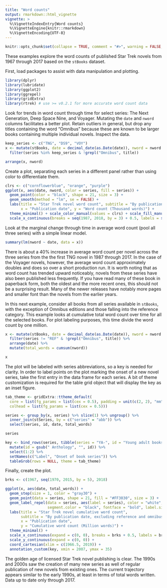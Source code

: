 ```yaml
---
title: "Word counts"
output: rmarkdown::html_vignette
vignette: >
  %\VignetteIndexEntry{Word counts}
  %\VignetteEngine{knitr::rmarkdown}
  %\VignetteEncoding{UTF-8}
---
```


```r
knitr::opts_chunk$set(collapse = TRUE, comment = "#>", warning = FALSE, message = FALSE, out.width = "100%", fig.height = 6)
```

These examples explore the word counts of published Star Trek novels from 1967 through 2017 based on the `stBooks` dataset.

First, load packages to assist with data manipulation and plotting.

```r
library(dplyr)
library(lubridate)
library(ggplot2)
library(ggrepel)
library(gridExtra)
library(rtrek) # use >= v0.2.1 for more accurate word count data
```

Look for trends in word count through time for select series: The Next Generation, Deep Space Nine, and Voyager. Mutating the `date` and `nword` columns facilitates a better plot.
Retain outliers in general, but drop any titles containing the word "Omnibus" because these are known to be larger books containing multiple individual novels. Inspect the data.

```r
keep_series <- c("TNG", "DS9", "VOY")
x <- mutate(stBooks, date = decimal_date(as.Date(date)), nword = nword / 1000) %>% 
  filter(series %in% keep_series & !grepl("Omnibus", title))

arrange(x, nword)
```

Create a plot, separating each series in a different panel rather than using color to differentiate them.

```r
clrs <- c("cornflowerblue", "orange", "purple")
ggplot(x, aes(date, nword, color = series, fill = series)) + 
  geom_point(color = "black", shape = 21, size = 3) + 
  geom_smooth(method = "lm", se = FALSE) +
  labs(title = "Star Trek novel word count", subtitle = "By publication date and selected series", 
       x = "Publication date", y = "Word count (Thousand words)") +
  theme_minimal() + scale_color_manual(values = clrs) + scale_fill_manual(values = clrs) + 
  scale_x_continuous(breaks = seq(1987, 2018, by = 3) + 0.5, labels = seq(1987, 2018, by = 3))
```

Look at the marginal change through time in average word count (pool all three series) with a simple linear model.

```r
summary(lm(nword ~ date, data = x))
```

There is about a 40% increase in average word count per novel across the three series from the the first TNG novel in 1987 through 2017. In the case of the Voyager novels, however, the average word count approximately doubles and does so over a short production run. It is worth noting that as word count has trended upward noticeably, novels from these series have also been published less frequently. If you have read many of these book in paperback form, both the oldest and the more recent ones, this should not be a surprising result. Many of the newer releases have notably more pages and smaller font than the novels from the earlier years.

In this next example, consider all books from all series available in `stBooks`, with the exception of Omnibus editions and those falling into the reference category. This example looks at cumulative total word count over time for all the selected books. For plot labeling purposes, this time divide the word count by one million.

```r
x <- mutate(stBooks, date = decimal_date(as.Date(date)), nword = nword / 1e6) %>% 
  filter(series != "REF" & !grepl("Omnibus", title)) %>% 
  arrange(date) %>% 
  mutate(total_words = cumsum(nword))

x
```

The plot will be labeled with series abbreviations, so a key is needed for clarity. In order to label points on the plot marking the onset of a new novel series, take the first entry in the data frame for each series. A bit of theme customization is required for the table grid object that will display the key as an inset figure.

```r
tab_theme <- gridExtra::ttheme_default(
  core = list(fg_params = list(cex = 0.5), padding = unit(c(2, 2), "mm")), 
  colhead = list(fg_params = list(cex = 0.5)))

series <- group_by(x, series) %>% slice(1) %>% ungroup() %>%
  inner_join(stSeries, by = c("series" = "abb")) %>% 
  select(series, id, date, total_words)

series

key <- bind_rows(series, tibble(series = "YA-", id = "Young adult books")) %>% 
  mutate(id = gsub(" Anthology", "", id)) %>% 
  select(1:2) %>%
  setNames(c("Label", "Onset of book series")) %>%
  tableGrob(rows = NULL, theme = tab_theme)
```

Finally, create the plot.

```r
brks <- c(1967, seq(1970, 2015, by = 5), 2018)

ggplot(x, aes(date, total_words)) + 
  geom_step(size = 1, color = "gray30") +
  geom_point(data = series, shape = 21, fill = "#FF3030", size = 3) + 
  geom_label_repel(data = series, aes(label = series), color = "white", fill = "#FF3030CC", 
                   segment.color = "black", fontface = "bold", label.size = NA) +
  labs(title = "Star Trek novel cumulative word count", 
       subtitle = "By publication date, excluding reference and omnibus titles", 
       x = "Publication date", 
       y = "Cumulative word count (Million words)") +
  theme_minimal() +
  scale_x_continuous(expand = c(0, 0), breaks = brks + 0.5, labels = brks) + 
  scale_y_continuous(expand = c(0, 0)) +
  coord_cartesian(xlim = c(1966.5, 2019)) +
  annotation_custom(key, xmin = 2007, ymax = 35)
```

The golden age of licensed Star Trek novel publishing is clear. The 1990s and 2000s saw the creation of many new series as well of regular publication of new novels from existing ones. The current trajectory appears similar to the early 1990s, at least in terms of total words written. Data up to date only through 2017.

